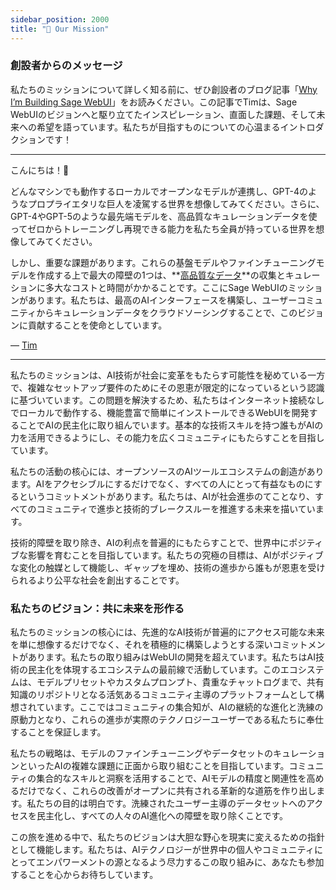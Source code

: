 ```yaml
---
sidebar_position: 2000
title: "🎯 Our Mission"
---
```



<TopBanners />

### 創設者からのメッセージ

私たちのミッションについて詳しく知る前に、ぜひ創設者のブログ記事「[Why I’m Building Sage WebUI](https://jryng.com/thoughts/why-sage-open-webui)」をお読みください。この記事でTimは、Sage WebUIのビジョンへと駆り立てたインスピレーション、直面した課題、そして未来への希望を語っています。私たちが目指すものについての心温まるイントロダクションです！

---

こんにちは！👋

どんなマシンでも動作するローカルでオープンなモデルが連携し、GPT-4のようなプロプライエタリな巨人を凌駕する世界を想像してみてください。さらに、GPT-4やGPT-5のような最先端モデルを、高品質なキュレーションデータを使ってゼロからトレーニングし再現できる能力を私たち全員が持っている世界を想像してみてください。

しかし、重要な課題があります。これらの基盤モデルやファインチューニングモデルを作成する上で最大の障壁の1つは、**[高品質なデータ](https://arxiv.org/abs/2305.11206)**の収集とキュレーションに多大なコストと時間がかかることです。ここにSage WebUIのミッションがあります。私たちは、最高のAIインターフェースを構築し、ユーザーコミュニティからキュレーションデータをクラウドソーシングすることで、このビジョンに貢献することを使命としています。

— [Tim](https://github.com/tjbck)

---

私たちのミッションは、AI技術が社会に変革をもたらす可能性を秘めている一方で、複雑なセットアップ要件のためにその恩恵が限定的になっているという認識に基づいています。この問題を解決するため、私たちはインターネット接続なしでローカルで動作する、機能豊富で簡単にインストールできるWebUIを開発することでAIの民主化に取り組んでいます。基本的な技術スキルを持つ誰もがAIの力を活用できるようにし、その能力を広くコミュニティにもたらすことを目指しています。

私たちの活動の核心には、オープンソースのAIツールエコシステムの創造があります。AIをアクセシブルにするだけでなく、すべての人にとって有益なものにするというコミットメントがあります。私たちは、AIが社会進歩のてことなり、すべてのコミュニティで進歩と技術的ブレークスルーを推進する未来を描いています。

技術的障壁を取り除き、AIの利点を普遍的にもたらすことで、世界中にポジティブな影響を育むことを目指しています。私たちの究極の目標は、AIがポジティブな変化の触媒として機能し、ギャップを埋め、技術の進歩から誰もが恩恵を受けられるより公平な社会を創出することです。

### 私たちのビジョン：共に未来を形作る

私たちのミッションの核心には、先進的なAI技術が普遍的にアクセス可能な未来を単に想像するだけでなく、それを積極的に構築しようとする深いコミットメントがあります。私たちの取り組みはWebUIの開発を超えています。私たちはAI技術の民主化を体現するエコシステムの最前線で活動しています。このエコシステムは、モデルプリセットやカスタムプロンプト、貴重なチャットログまで、共有知識のリポジトリとなる活気あるコミュニティ主導のプラットフォームとして構想されています。ここではコミュニティの集合知が、AIの継続的な進化と洗練の原動力となり、これらの進歩が実際のテクノロジーユーザーである私たちに奉仕することを保証します。

私たちの戦略は、モデルのファインチューニングやデータセットのキュレーションといったAIの複雑な課題に正面から取り組むことを目指しています。コミュニティの集合的なスキルと洞察を活用することで、AIモデルの精度と関連性を高めるだけでなく、これらの改善がオープンに共有される革新的な道筋を作り出します。私たちの目的は明白です。洗練されたユーザー主導のデータセットへのアクセスを民主化し、すべての人々のAI進化への障壁を取り除くことです。

この旅を進める中で、私たちのビジョンは大胆な野心を現実に変えるための指針として機能します。私たちは、AIテクノロジーが世界中の個人やコミュニティにとってエンパワーメントの源となるよう尽力するこの取り組みに、あなたも参加することを心からお待ちしています。